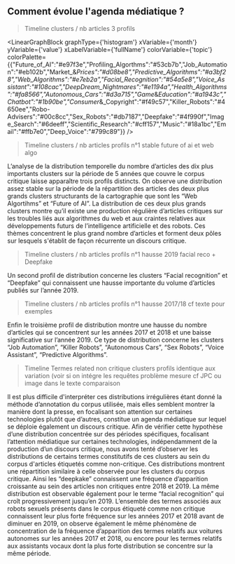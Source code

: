 
## Comment évolue l'agenda médiatique ? 

>Timeline clusters / nb articles 3 profils

<LinearGraphBlock 
  graphType={'histogram'} 
  xVariable={'month'} 
  yVariable={'value'} 
  xLabelVariable={'fullName'} 
  colorVariable={'topic'} 
  colorPalette={{"Future_of_AI":"#e97f3e","Profiling_Algorthms":"#53cb7b","Job_Automation":"#eb102b","Market_&_Prices":"#d08be8","Predictive_Algorithms":"#a3bf28","Web_Algorithms":"#e7eb2a","Facial_Recognition":"#54a5e8","Voice_Assistant":"#108cac","DeepDream_Nightmares":"#e1194a","Health_Algorithms":"#fa8566","Autonomous_Cars":"#d3a715","Game_&_Education":"#a1943c","Chatbot":"#1b90be","Consumer_&_Copyright":"#f49c57","Killer_Robots":"#4650ee","Robo-Advisers":"#00c8cc","Sex_Robots":"#db7187","Deepfake":"#4f990f","Image_Search":"#6deeff","Scientific_Research":"#cff157","Music":"#18a1bc","Email":"#ffb7e0","Deep_Voice":"#799c89"}}
/>


>Timeline clusters / nb articles profils n°1 stable future of ai et web algo 

L’analyse de la distribution temporelle du nombre d’articles des dix plus importants clusters sur la période de 5 années que couvre le corpus critique laisse apparaître trois profils distincts. On observe une distribution assez stable sur la période de la répartition des articles des deux plus grands clusters structurants de la cartographie que sont les “Web Algortihms” et “Future of AI”. La distribution de ces deux plus grands clusters montre qu’il existe une production régulière d’articles critiques sur les troubles liés aux algorithmes du web et aux craintes relatives aux développements futurs de l’intelligence artificielle et des robots. Ces thèmes concentrent le plus grand nombre d’articles et forment deux pôles sur lesquels s'établit de façon récurrente un discours critique. 

>Timeline clusters / nb articles profils n°1 hausse 2019 facial reco + Deepfake 

Un second profil de distribution concerne les clusters “Facial recognition” et “Deepfake” qui connaissent une hausse importante du volume d’articles publiés sur l’année 2019. 

>Timeline clusters / nb articles profils n°1 hausse 2017/18 cf texte pour exemples 

Enfin le troisième profil de distribution montre une hausse du nombre d’articles qui se concentrent sur les années 2017 et 2018 et une baisse significative sur l’année 2019. Ce type de distribution concerne les clusters “Job Automation”, “Killer Robots”, “Autonomous Cars”, “Sex Robots”, “Voice Assistant”, “Predictive Algorithms”. 

>Timeline Termes related non critique clusters profils identique aux variation (voir si on intégre les requêtes problème mesure cf JPC ou image dans le texte comparaison 

Il est plus difficile d'interpréter ces distributions irrégulières étant donné la méthode d’annotation du corpus utilisée, mais elles semblent montrer la manière dont la presse, en focalisant son attention sur certaines technologies plutôt que d’autres, constitue un agenda médiatique sur lequel se déploie également un discours critique. Afin de vérifier cette hypothèse d’une distribution concentrée sur des périodes spécifiques, focalisant l’attention médiatique sur certaines technologies, indépendamment de la production d’un discours critique, nous avons tenté d’observer les distributions de certains termes constitutifs de ces clusters au sein du corpus d'articles étiquetés comme non-critique. Ces distributions montrent une répartition similaire à celle observée pour les clusters du corpus critique. Ainsi les “deepkake” connaissent une fréquence d’apparition croissante au sein des articles non critiques entre 2018 et 2019. La même distribution est observable également pour le terme “facial recognition” qui croît progressivement jusqu’en 2019. L’ensemble des termes associés aux robots sexuels présents dans le corpus étiqueté comme non critique connaissent leur plus forte fréquence sur les années 2017 et 2018 avant de diminuer en 2019, on observe également le même phénomène de concentration de la fréquence d’apparition des termes relatifs aux voitures autonomes sur les années 2017 et 2018, ou encore pour les termes relatifs aux assistants vocaux dont la plus forte distribution se concentre sur la même période.
